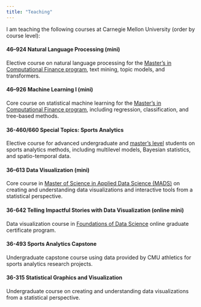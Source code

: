 ```yaml
---
title: "Teaching"
---
```


I am teaching the following courses at Carnegie Mellon University (order by course level):

#### 46–924 Natural Language Processing (mini)

Elective course on natural language processing for the [Master’s in Computational Finance program](https://www.cmu.edu/mscf/), text mining, topic models, and transformers.

#### 46–926 Machine Learning I (mini)

Core course on statistical machine learning for the [Master’s in Computational Finance program](https://www.cmu.edu/mscf/), including regression, classification, and tree-based methods.

#### 36-460/660 Special Topics: Sports Analytics

Elective course for advanced undergraduate and [master's level](https://www.cmu.edu/dietrich/statistics-datascience/academics/mads/index.html) students on sports analytics methods, including multilevel models, Bayesian statistics, and spatio-temporal data.

#### 36–613 Data Visualization (mini)

Core course in [Master of Science in Applied Data Science (MADS)](https://www.cmu.edu/dietrich/statistics-datascience/academics/mads/index.html) on creating and understanding data visualizations and interactive tools from a statistical perspective.

#### 36-642 Telling Impactful Stories with Data Visualization (online mini)

Data visualization course in [Foundations of Data Science](https://www.cmu.edu/online/fds/) online graduate certificate program.

#### 36-493 Sports Analytics Capstone

Undergraduate capstone course using data provided by CMU athletics for sports analytics research projects.

#### 36-315 Statistical Graphics and Visualization

Undergraduate course on creating and understanding data visualizations from a statistical perspective.

